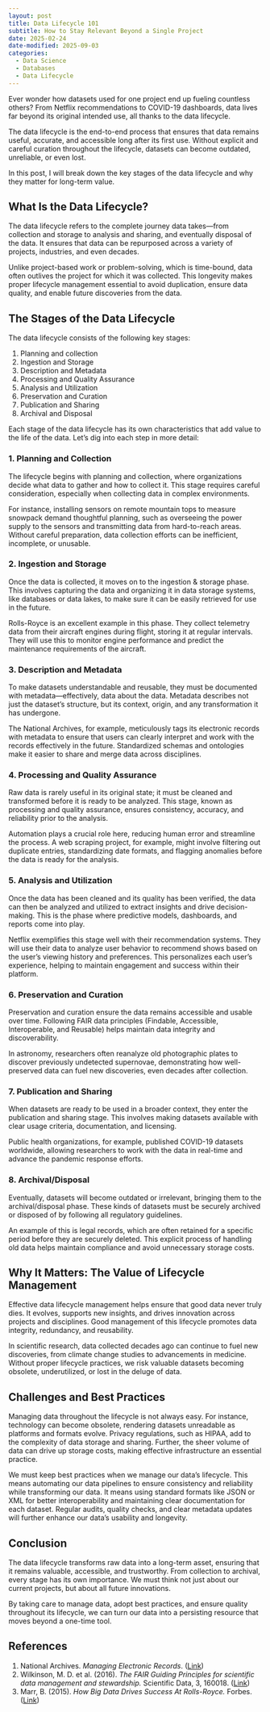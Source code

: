 ```yaml
---
layout: post
title: Data Lifecycle 101
subtitle: How to Stay Relevant Beyond a Single Project
date: 2025-02-24
date-modified: 2025-09-03
categories:
  - Data Science
  - Databases
  - Data Lifecycle
---
```


Ever wonder how datasets used for one project end up fueling countless others?
From Netflix recommendations to COVID-19 dashboards, data lives far beyond its
original intended use, all thanks to the data lifecycle.

The data lifecycle is the end-to-end process that ensures that data remains
useful, accurate, and accessible long after its first use. Without explicit and
careful curation throughout the lifecycle, datasets can become outdated,
unreliable, or even lost.

In this post, I will break down the key stages of the data lifecycle and why
they matter for long-term value.

## What Is the Data Lifecycle?

The data lifecycle refers to the complete journey data takes—from collection
and storage to analysis and sharing, and eventually disposal of the data. It
ensures that data can be repurposed across a variety of projects, industries,
and even decades.

Unlike project-based work or problem-solving, which is time-bound, data often
outlives the project for which it was collected. This longevity makes proper
lifecycle management essential to avoid duplication, ensure data quality, and
enable future discoveries from the data.

## The Stages of the Data Lifecycle

The data lifecycle consists of the following key stages:

1. Planning and collection
2. Ingestion and Storage
3. Description and Metadata
4. Processing and Quality Assurance
5. Analysis and Utilization
6. Preservation and Curation
7. Publication and Sharing
8. Archival and Disposal

Each stage of the data lifecycle has its own characteristics that add value to
the life of the data. Let's dig into each step in more detail:

### 1. Planning and Collection

The lifecycle begins with planning and collection, where organizations decide
what data to gather and how to collect it. This stage requires careful
consideration, especially when collecting data in complex environments.

For instance, installing sensors on remote mountain tops to measure snowpack
demand thoughtful planning, such as overseeing the power supply to the sensors
and transmitting data from hard-to-reach areas. Without careful preparation,
data collection efforts can be inefficient, incomplete, or unusable.

### 2. Ingestion and Storage

Once the data is collected, it moves on to the ingestion & storage phase. This
involves capturing the data and organizing it in data storage systems, like
databases or data lakes, to make sure it can be easily retrieved for use in the
future.

Rolls-Royce is an excellent example in this phase. They collect telemetry data
from their aircraft engines during flight, storing it at regular intervals.
They will use this to monitor engine performance and predict the maintenance
requirements of the aircraft.

### 3. Description and Metadata

To make datasets understandable and reusable, they must be documented with
metadata—effectively, data about the data. Metadata describes not just the
dataset's structure, but its context, origin, and any transformation it has
undergone.

The National Archives, for example, meticulously tags its electronic records
with metadata to ensure that users can clearly interpret and work with the
records effectively in the future. Standardized schemas and ontologies make it
easier to share and merge data across disciplines.

### 4. Processing and Quality Assurance

Raw data is rarely useful in its original state; it must be cleaned and
transformed before it is ready to be analyzed. This stage, known as processing
and quality assurance, ensures consistency, accuracy, and reliability prior to
the analysis.

Automation plays a crucial role here, reducing human error and streamline the
process. A web scraping project, for example, might involve filtering out
duplicate entries, standardizing date formats, and flagging anomalies before
the data is ready for the analysis.

### 5. Analysis and Utilization

Once the data has been cleaned and its quality has been verified, the data can
then be analyzed and utilized to extract insights and drive decision-making.
This is the phase where predictive models, dashboards, and reports come into
play.

Netflix exemplifies this stage well with their recommendation systems. They
will use their data to analyze user behavior to recommend shows based on the
user's viewing history and preferences. This personalizes each user's
experience, helping to maintain engagement and success within their platform.

### 6. Preservation and Curation

Preservation and curation ensure the data remains accessible and usable over
time. Following FAIR data principles (Findable, Accessible, Interoperable, and
Reusable) helps maintain data integrity and discoverability.

In astronomy, researchers often reanalyze old photographic plates to discover
previously undetected supernovae, demonstrating how well-preserved data can
fuel new discoveries, even decades after collection.

### 7. Publication and Sharing

When datasets are ready to be used in a broader context, they enter the
publication and sharing stage. This involves making datasets available with
clear usage criteria, documentation, and licensing.

Public health organizations, for example, published COVID-19 datasets
worldwide, allowing researchers to work with the data in real-time and advance
the pandemic response efforts.

### 8. Archival/Disposal

Eventually, datasets will become outdated or irrelevant, bringing them to the
archival/disposal phase. These kinds of datasets must be securely archived or
disposed of by following all regulatory guidelines.

An example of this is legal records, which are often retained for a specific
period before they are securely deleted. This explicit process of handling old
data helps maintain compliance and avoid unnecessary storage costs.

## Why It Matters: The Value of Lifecycle Management

Effective data lifecycle management helps ensure that good data never truly
dies. It evolves, supports new insights, and drives innovation across projects
and disciplines. Good management of this lifecycle promotes data integrity,
redundancy, and reusability.

In scientific research, data collected decades ago can continue to fuel new
discoveries, from climate change studies to advancements in medicine. Without
proper lifecycle practices, we risk valuable datasets becoming obsolete,
underutilized, or lost in the deluge of data.

## Challenges and Best Practices

Managing data throughout the lifecycle is not always easy. For instance,
technology can become obsolete, rendering datasets unreadable as platforms and
formats evolve. Privacy regulations, such as HIPAA, add to the complexity of
data storage and sharing. Further, the sheer volume of data can drive up
storage costs, making effective infrastructure an essential practice.

We must keep best practices when we manage our data's lifecycle. This means
automating our data pipelines to ensure consistency and reliability while
transforming our data. It means using standard formats like JSON or XML for
better interoperability and maintaining clear documentation for each dataset.
Regular audits, quality checks, and clear metadata updates will further enhance
our data's usability and longevity.

## Conclusion

The data lifecycle transforms raw data into a long-term asset, ensuring that it
remains valuable, accessible, and trustworthy. From collection to archival,
every stage has its own importance. We must think not just about our current
projects, but about all future innovations.

By taking care to manage data, adopt best practices, and ensure quality
throughout its lifecycle, we can turn our data into a persisting resource that
moves beyond a one-time tool.

## References

1. National Archives. *Managing Electronic Records*. ([Link][1])
2. Wilkinson, M. D. et al. (2016). *The FAIR Guiding Principles for scientific data management and stewardship.* Scientific Data, 3, 160018. ([Link][2])
3. Marr, B. (2015). *How Big Data Drives Success At Rolls-Royce.* Forbes. ([Link][3])

<!-- References -->

[1]: https://www.archives.gov/records-mgmt
[2]: https://doi.org/10.1038/sdata.2016.18
[3]: https://www.forbes.com/sites/bernardmarr/2015/06/01/how-big-data-drives-success-at-rolls-royce/
